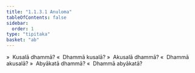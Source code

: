 ```yaml
---
title: "1.1.3.1 Anuloma"
tableOfContents: false
sidebar:
  order: 1
type: "tipitaka"
basket: "ab"
---
```



<DynamicBreadcrumb />

<Division number="9">

<Paragraph number="38">
»  Kusalā dhammā?
</Paragraph>

<Paragraph number="39">
«  Dhammā kusalā?
</Paragraph>

<Paragraph number="40">
»  Akusalā dhammā?
</Paragraph>

<Paragraph number="41">
«  Dhammā akusalā?
</Paragraph>

<Paragraph number="42">
»  Abyākatā dhammā?
</Paragraph>

<Paragraph number="43">
«  Dhammā abyākatā?
</Paragraph>
</Division>
